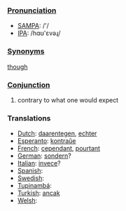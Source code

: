 ===[[Pronunciation]]===
*[[w:SAMPA|SAMPA]]: /'/
*[[w:IPA|IPA]]: /hɑʊ'εvəɻ/

===[[Synonym]]s===

[[though]]

===[[Conjunction]]===

#contrary to what one would expect

===Translations===
*[[Dutch]]: [[daarentegen]], [[echter]]
*[[Esperanto]]: [[kontraŭe]]
*[[French]]: [[cependant]], [[pourtant]]
*[[German]]: [[sondern]]?
*[[Italian]]: [[invece]]?
*[[Spanish]]: [[]]
*[[Swedish]]: [[]]
*[[Tupinambá]]: [[]]
*[[Turkish]]: [[ancak]]
*[[Welsh]]: [[]]